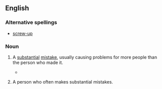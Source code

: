 ==English==

===Alternative spellings===
* [[screw-up]]

===Noun===
{{en-noun}}

# {{colloquial}} A [[substantial]] [[mistake]], usually causing problems for more people than the person who made it.
#*{{quote-book
|year=1977
|author=John Osborne
|title=White House watch: the Ford years‎
|page=147
|passage=The Ford administration emerged in better shape than it deserved from the fantastic '''screw-up''' that preceded the release of the Rockefeller...}}
# {{colloquial}} A person who often makes substantial mistakes.